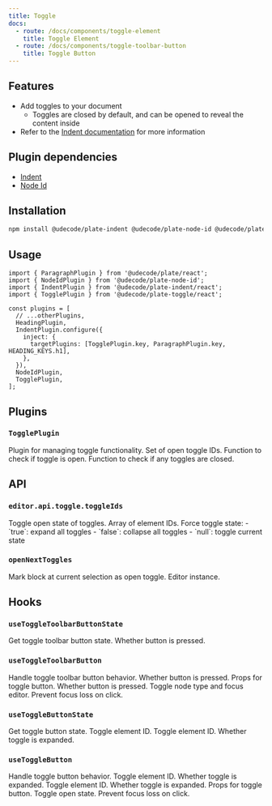 ```yaml
---
title: Toggle
docs:
  - route: /docs/components/toggle-element
    title: Toggle Element
  - route: /docs/components/toggle-toolbar-button
    title: Toggle Button
---
```


<ComponentPreview name="toggle-demo" />

<PackageInfo>

## Features

- Add toggles to your document
  - Toggles are closed by default, and can be opened to reveal the content inside
- Refer to the [Indent documentation](/docs/indent) for more information

## Plugin dependencies

- [Indent](/docs/indent)
- [Node Id](/docs/node-id)

</PackageInfo>

## Installation

```bash
npm install @udecode/plate-indent @udecode/plate-node-id @udecode/plate-toggle
```

## Usage

```tsx
import { ParagraphPlugin } from '@udecode/plate/react';
import { NodeIdPlugin } from '@udecode/plate-node-id';
import { IndentPlugin } from '@udecode/plate-indent/react';
import { TogglePlugin } from '@udecode/plate-toggle/react';

const plugins = [
  // ...otherPlugins,
  HeadingPlugin,
  IndentPlugin.configure({
    inject: {
      targetPlugins: [TogglePlugin.key, ParagraphPlugin.key, HEADING_KEYS.h1],
    },
  }),
  NodeIdPlugin,
  TogglePlugin,
];
```

## Plugins

### `TogglePlugin`

<API name="TogglePlugin">
Plugin for managing toggle functionality.

<APIOptions>
  <APIItem name="openIds" type="Set<string>" optional>
    Set of open toggle IDs.
  </APIItem>
  <APIItem name="isOpen" type="(toggleId: string) => boolean" optional>
    Function to check if toggle is open.
  </APIItem>
  <APIItem name="someClosed" type="(toggleIds: string[]) => boolean" optional>
    Function to check if any toggles are closed.
  </APIItem>
</APIOptions>
</API>

## API

### `editor.api.toggle.toggleIds`

<API name="editor.api.toggle.toggleIds">
Toggle open state of toggles.

<APIParameters>
  <APIItem name="ids" type="string[]">
    Array of element IDs.
  </APIItem>
  <APIItem name="force" type="boolean | null" optional>
    Force toggle state:
    - `true`: expand all toggles
    - `false`: collapse all toggles
    - `null`: toggle current state
  </APIItem>
</APIParameters>
</API>

### `openNextToggles`

<API name="openNextToggles">
Mark block at current selection as open toggle.

<APIParameters>
  <APIItem name="editor" type="Editor">
    Editor instance.
  </APIItem>
</APIParameters>
</API>

## Hooks

### `useToggleToolbarButtonState`

<API name="useToggleToolbarButtonState">
Get toggle toolbar button state.

<APIReturns>
  <APIItem name="pressed" type="boolean">
    Whether button is pressed.
  </APIItem>
</APIReturns>
</API>

### `useToggleToolbarButton`

<API name="useToggleToolbarButton">
Handle toggle toolbar button behavior.

<APIState>
  <APIItem name="pressed" type="boolean">
    Whether button is pressed.
  </APIItem>
</APIState>

<APIReturns>
  <APIItem name="props" type="object">
    Props for toggle button.
  </APIItem>

  <APIOptions type="props">
    <APIItem name="pressed" type="boolean">
      Whether button is pressed.
    </APIItem>
    <APIItem name="onClick" type="function">
      Toggle node type and focus editor.
    </APIItem>
    <APIItem name="onMouseDown" type="function">
      Prevent focus loss on click.
    </APIItem>
  </APIOptions>
</APIReturns>
</API>

### `useToggleButtonState`

<API name="useToggleButtonState">
Get toggle button state.

<APIParameters>
  <APIItem name="toggleId" type="string">
    Toggle element ID.
  </APIItem>
</APIParameters>

<APIReturns>
  <APIItem name="toggleId" type="string">
    Toggle element ID.
  </APIItem>
  <APIItem name="open" type="boolean">
    Whether toggle is expanded.
  </APIItem>
</APIReturns>
</API>

### `useToggleButton`

<API name="useToggleButton">
Handle toggle button behavior.

<APIParameters>
  <APIItem name="toggleId" type="string">
    Toggle element ID.
  </APIItem>
  <APIItem name="open" type="boolean">
    Whether toggle is expanded.
  </APIItem>
</APIParameters>

<APIReturns>
  <APIItem name="toggleId" type="string">
    Toggle element ID.
  </APIItem>
  <APIItem name="open" type="boolean">
    Whether toggle is expanded.
  </APIItem>
  <APIItem name="buttonProps" type="object">
    Props for toggle button.
  </APIItem>

  <APIOptions type="buttonProps">
    <APIItem name="onClick" type="function">
      Toggle open state.
    </APIItem>
    <APIItem name="onMouseDown" type="function">
      Prevent focus loss on click.
    </APIItem>
  </APIOptions>
</APIReturns>
</API>
